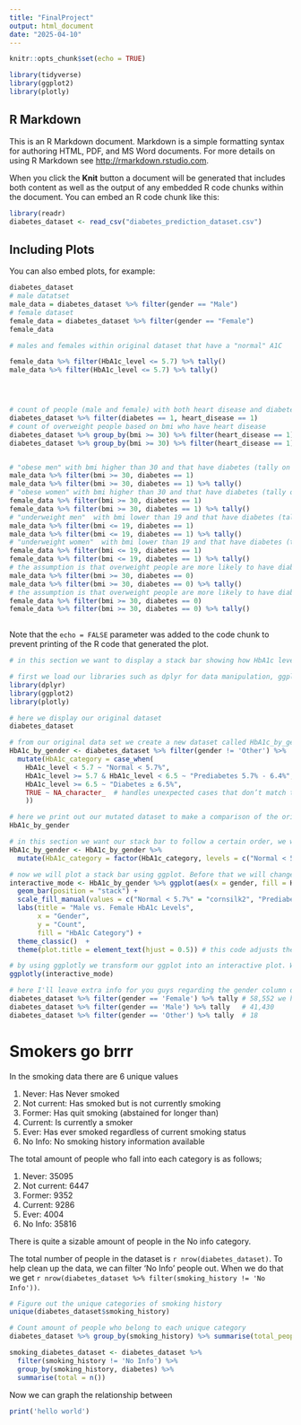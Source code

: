 ```yaml
---
title: "FinalProject"
output: html_document
date: "2025-04-10"
---
```


```r
knitr::opts_chunk$set(echo = TRUE)

library(tidyverse)
library(ggplot2)
library(plotly)
```

## R Markdown





This is an R Markdown document. Markdown is a simple formatting syntax for authoring HTML, PDF, and MS Word documents. For more details on using R Markdown see <http://rmarkdown.rstudio.com>.

When you click the **Knit** button a document will be generated that includes both content as well as the output of any embedded R code chunks within the document. You can embed an R code chunk like this:

```r
library(readr)
diabetes_dataset <- read_csv("diabetes_prediction_dataset.csv")

```

## Including Plots

You can also embed plots, for example:

```r
diabetes_dataset
# male datatset
male_data = diabetes_dataset %>% filter(gender == "Male")
# female dataset
female_data = diabetes_dataset %>% filter(gender == "Female")
female_data

# males and females within original dataset that have a "normal" A1C

female_data %>% filter(HbA1c_level <= 5.7) %>% tally()
male_data %>% filter(HbA1c_level <= 5.7) %>% tally()




# count of people (male and female) with both heart disease and diabetes
diabetes_dataset %>% filter(diabetes == 1, heart_disease == 1)
# count of overweight people based on bmi who have heart disease
diabetes_dataset %>% group_by(bmi >= 30) %>% filter(heart_disease == 1)
diabetes_dataset %>% group_by(bmi >= 30) %>% filter(heart_disease == 1) 


# "obese men" with bmi higher than 30 and that have diabetes (tally on second line)
male_data %>% filter(bmi >= 30, diabetes == 1)
male_data %>% filter(bmi >= 30, diabetes == 1) %>% tally()
# "obese women" with bmi higher than 30 and that have diabetes (tally on second line)
female_data %>% filter(bmi >= 30, diabetes == 1)
female_data %>% filter(bmi >= 30, diabetes == 1) %>% tally()
# "underweight men"  with bmi lower than 19 and that have diabetes (tally on second line)
male_data %>% filter(bmi <= 19, diabetes == 1)
male_data %>% filter(bmi <= 19, diabetes == 1) %>% tally()
# "underweight women"  with bmi lower than 19 and that have diabetes (tally on second line)
female_data %>% filter(bmi <= 19, diabetes == 1)
female_data %>% filter(bmi <= 19, diabetes == 1) %>% tally()
# the assumption is that overweight people are more likely to have diabetes. Below is the code and tally of MEN who are overweight in terms of bmi and DONT have diabetes
male_data %>% filter(bmi >= 30, diabetes == 0)
male_data %>% filter(bmi >= 30, diabetes == 0) %>% tally()
# the assumption is that overweight people are more likely to have diabetes. Below is the code and tally of WOMEN who are overweight in terms of bmi and DONT have diabetes
female_data %>% filter(bmi >= 30, diabetes == 0)
female_data %>% filter(bmi >= 30, diabetes == 0) %>% tally()
 
```


Note that the `echo = FALSE` parameter was added to the code chunk to prevent printing of the R code that generated the plot.


```r
# in this section we want to display a stack bar showing how HbA1c levels (average blood sugar levels) can classify Males and Females in different categories such as Normal, Prediabetes, and Diabetes. From this plot we gain insight on how the distribution of Normal, Prediabetes, and Diabetes varies between both genders.

# first we load our libraries such as dplyr for data manipulation, ggplot2 for data visualization, and plotly to make our plot interactive.
library(dplyr)
library(ggplot2)
library(plotly)

# here we display our original dataset
diabetes_dataset

# from our original data set we create a new dataset called HbA1c_by_gender. For our new dataset we want to keep only the Male and Female gender and exclude Other, the way to do this is by filtering our gender column to not equal to 'Other'. We also create a new variable called HbA1c_category with the use of our mutate function. We use the case_when function to classify our HbA1c_level column and return different categories such as 'Normal', 'Prediabetes', and 'Diabetes'.
HbA1c_by_gender <- diabetes_dataset %>% filter(gender != 'Other') %>% 
  mutate(HbA1c_category = case_when(
    HbA1c_level < 5.7 ~ "Normal < 5.7%",
    HbA1c_level >= 5.7 & HbA1c_level < 6.5 ~ "Prediabetes 5.7% - 6.4%",
    HbA1c_level >= 6.5 ~ "Diabetes ≥ 6.5%",
    TRUE ~ NA_character_  # handles unexpected cases that don’t match the defined conditions keeping missing values as NA
    ))

# here we print out our mutated dataset to make a comparison of the original.
HbA1c_by_gender

# in this section we want our stack bar to follow a certain order, we want Normal at the top, Prediabetes at the middle, and Diabetes at the bottom. To do this we will mutate our HbA1c_category column to an ordered categorical variable with the use of the factor function, the levels argument helps to set the order we want.
HbA1c_by_gender <- HbA1c_by_gender %>%
  mutate(HbA1c_category = factor(HbA1c_category, levels = c("Normal < 5.7%", "Prediabetes 5.7% - 6.4%", "Diabetes ≥ 6.5%")))

# now we will plot a stack bar using ggplot. Before that we will change the name of our data set to 'Interactive_mode' that way we can easily incorporate our data set to ggplotly. The scale_fill_manual function is used to manually assign colors to the different categories.
interactive_mode <- HbA1c_by_gender %>% ggplot(aes(x = gender, fill = HbA1c_category)) +
  geom_bar(position = "stack") +
  scale_fill_manual(values = c("Normal < 5.7%" = "cornsilk2", "Prediabetes 5.7% - 6.4%" = "darkkhaki", "Diabetes ≥ 6.5%" = "darkgoldenrod")) +
  labs(title = "Male vs. Female HbA1c Levels",
       x = "Gender",
       y = "Count",
       fill = "HbA1c Category") +
  theme_classic()  +
  theme(plot.title = element_text(hjust = 0.5)) # this code adjusts the tittle to the middle

# by using ggplotly we transform our ggplot into an interactive plot. When approaching the table we are able to see the count, gender, and HbA1c_category for any of the stacked bars.
ggplotly(interactive_mode)
```

```r
# here I'll leave extra info for you guys regarding the gender column of the original data set
diabetes_dataset %>% filter(gender == 'Female') %>% tally # 58,552 we have 17,122 more females than males in this data set
diabetes_dataset %>% filter(gender == 'Male') %>% tally   # 41,430	
diabetes_dataset %>% filter(gender == 'Other') %>% tally  # 18	
```



# Smokers go brrr
In the smoking data there are 6 unique values

   1) Never: Has Never smoked
   2) Not current: Has smoked but is not currently smoking
   3) Former: Has quit smoking (abstained for longer than)
   4) Current: Is currently a smoker
   5) Ever: Has ever smoked regardless of current smoking status
   6) No Info: No smoking history information available
   
The total amount of people who fall into each category is as follows;

   1) Never: 35095
   2) Not current: 6447
   3) Former: 9352
   4) Current: 9286
   5) Ever: 4004
   6) No Info: 35816
   
There is quite a sizable amount of people in the No info category.

The total number of people in the dataset is `r nrow(diabetes_dataset)`. 
To help clean up the data, we can filter 'No Info' people out. When we do that we get `r nrow(diabetes_dataset %>% filter(smoking_history != 'No Info'))`.
```r

# Figure out the unique categories of smoking history 
unique(diabetes_dataset$smoking_history)

# Count amount of people who belong to each unique category
diabetes_dataset %>% group_by(smoking_history) %>% summarise(total_people = n())

smoking_diabetes_dataset <- diabetes_dataset %>% 
  filter(smoking_history != 'No Info') %>%  
  group_by(smoking_history, diabetes) %>%  
  summarise(total = n())
```
Now we can graph the relationship between

```r

print('hello world')

```







